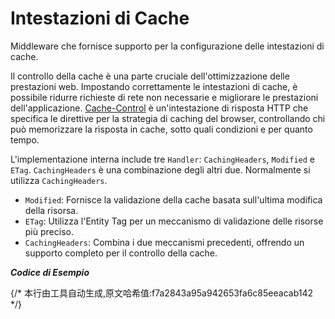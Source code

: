# Intestazioni di Cache

Middleware che fornisce supporto per la configurazione delle intestazioni di cache.

Il controllo della cache è una parte cruciale dell'ottimizzazione delle prestazioni web. Impostando correttamente le intestazioni di cache, è possibile ridurre richieste di rete non necessarie e migliorare le prestazioni dell'applicazione. [Cache-Control](https://developer.mozilla.org/zh-CN/docs/Web/HTTP/Reference/Headers/Cache-Control) è un'intestazione di risposta HTTP che specifica le direttive per la strategia di caching del browser, controllando chi può memorizzare la risposta in cache, sotto quali condizioni e per quanto tempo.

L'implementazione interna include tre `Handler`: `CachingHeaders`, `Modified` e `ETag`. `CachingHeaders` è una combinazione degli altri due. Normalmente si utilizza `CachingHeaders`.

- `Modified`: Fornisce la validazione della cache basata sull'ultima modifica della risorsa.
- `ETag`: Utilizza l'Entity Tag per un meccanismo di validazione delle risorse più preciso.
- `CachingHeaders`: Combina i due meccanismi precedenti, offrendo un supporto completo per il controllo della cache.

_**Codice di Esempio**_


<Tabs>
  <Tab label="main.rs">
    <CachingHeadersCode/>
  </Tab>
  <Tab label="Cargo.toml">
    <CachingHeadersCargoCode/>
  </Tab>
</Tabs>
{/* 本行由工具自动生成,原文哈希值:f7a2843a95a942653fa6c85eeacab142 */}